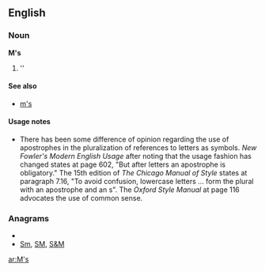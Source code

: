 {{also|Appendix:Variations of "ms"}}

==English==

===Noun===
'''M's'''

# ''{{plural of|[[M]]}}

====See also====
*[[m's]]

====Usage notes====
*There has been some difference of opinion regarding the use of apostrophes in the pluralization of references to letters as symbols.  ''New Fowler's Modern English Usage'' after noting that the usage fashion has changed states at page 602, "But after letters an apostrophe is obligatory."    The 15th edition of ''The Chicago Manual of Style'' states at paragraph 7.16, "To avoid confusion, lowercase letters ... form the plural with an apostrophe and an s".  The ''Oxford Style Manual'' at page 116 advocates the use of common sense.

===Anagrams===
* {{alphagram|ms}}
* [[Sm#English|Sm]], [[SM#English|SM]], [[S&M#English|S&M]]


[[ar:M's]]